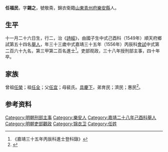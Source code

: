 {{明清人物信息框
| 姓名 = 任福民
| 原名 =
| 圖片名稱= 
| 圖片大小 =
| 圖片說明 = 
| 最高職務 =
| 國家 = 大明 
| 爵位 =
| 籍貫 = [[山東|山東]][[青州府|青州府]][[樂安縣|樂安縣]]
| 族裔 = 
| 字號 = 
| 諡號 =
| 出生日期 = 甲申年十一月二十六日
| 出生地點 = 
| 逝世日期 = 嘉靖四十年辛酉
| 逝世地點 =
| 墓葬 =
| 配偶 = 娶楊氏
| 親屬 = （子）任應選
| 出身 =
* 嘉靖二十八年己酉科舉人
* 嘉靖三十五年丙辰科同進士出身
| 經歷 =
| 著作 = 
}}
'''任福民'''{{BD|1524年||1561年||}}，字'''錫之'''，號敬斋，錦衣衛籍[[山東|山東]][[青州府|青州府]][[樂安縣|樂安縣]]人。

==生平==
十一月二十六日生，行二，治《[[詩經|詩經]]》，由國子生中式己酉科（1549年）順天府鄉試第五十四名[[舉人|舉人]]，年三十三歲中式嘉靖三十五年（1556年）丙辰科[[會試|會試]]中式第二百六十九名，第三甲第二百名進士<ref>《嘉靖三十五年丙辰科進士登科錄》</ref>。吏部观政，三十八年授刑部主事，四十年卒。

==家族== 
曾祖[[任榮|任榮]]；祖[[任全|任全]]；父[[任宜|任宜]]；母裴氏。[[具慶下|具慶下]]，弟育民；濟民；惠民<ref>{{Cite book|title=天一阁藏明代科举录选刊 登科录 点校本|last=龚延明主编|first=|publisher=宁波出版社|year=2016|isbn=978-7-5526-2320-8|location=宁波|pages=|quote=《天一閣藏明代科舉錄選刊.登科錄》之《嘉靖三十五年丙辰科進士登科録》}}</ref>。

== 参考资料 ==
{{reflist}}

{{嘉靖三十五年丙辰科殿试金榜}}
{{明朝人物小作品}}
{{Authority control}}
{{DEFAULTSORT:}}
[[Category:明朝刑部主事|Category:明朝刑部主事]]
[[Category:樂安人|Category:樂安人]]
[[Category:嘉靖二十八年己酉科舉人|Category:嘉靖二十八年己酉科舉人]]
[[Category:明朝吏部觀政|Category:明朝吏部觀政]]
[[Category:锦衣卫|Category:锦衣卫]]
[[Category:任姓|Category:任姓]]